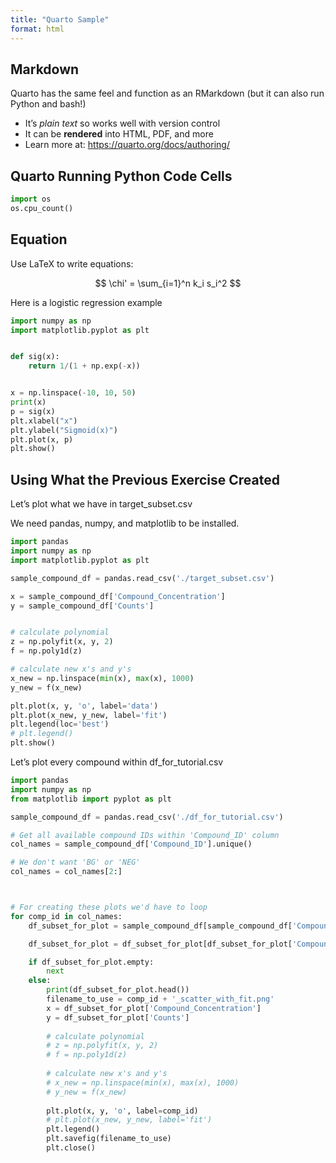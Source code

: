 ```yaml
---
title: "Quarto Sample"
format: html
---
```


## Markdown

Quarto has the same feel and function as an RMarkdown (but it can also run Python and bash!)

- It's _plain text_ so works well with version control
- It can be **rendered** into HTML, PDF, and more
- Learn more at: <https://quarto.org/docs/authoring/>

## Quarto Running Python Code Cells 

```python
import os
os.cpu_count()
```

## Equation

Use LaTeX to write equations:

$$
\chi' = \sum_{i=1}^n k_i s_i^2
$$


Here is a logistic regression example

```python

import numpy as np
import matplotlib.pyplot as plt


def sig(x):
    return 1/(1 + np.exp(-x))


x = np.linspace(-10, 10, 50)   
print(x)
p = sig(x)
plt.xlabel("x") 
plt.ylabel("Sigmoid(x)")  
plt.plot(x, p) 
plt.show()

```


## Using What the Previous Exercise Created 

Let's plot what we have in target_subset.csv

We need pandas, numpy, and matplotlib to be installed.

```python

import pandas
import numpy as np
import matplotlib.pyplot as plt

sample_compound_df = pandas.read_csv('./target_subset.csv')

x = sample_compound_df['Compound_Concentration']
y = sample_compound_df['Counts']


# calculate polynomial
z = np.polyfit(x, y, 2)
f = np.poly1d(z)

# calculate new x's and y's
x_new = np.linspace(min(x), max(x), 1000)
y_new = f(x_new)

plt.plot(x, y, 'o', label='data')
plt.plot(x_new, y_new, label='fit')
plt.legend(loc='best')
# plt.legend()
plt.show()


```


Let's plot every compound within df_for_tutorial.csv

```python

import pandas
import numpy as np
from matplotlib import pyplot as plt

sample_compound_df = pandas.read_csv('./df_for_tutorial.csv')

# Get all available compound IDs within 'Compound_ID' column
col_names = sample_compound_df['Compound_ID'].unique()

# We don't want 'BG' or 'NEG'
col_names = col_names[2:]



# For creating these plots we'd have to loop 
for comp_id in col_names:
    df_subset_for_plot = sample_compound_df[sample_compound_df['Compound_ID'] == comp_id]

    df_subset_for_plot = df_subset_for_plot[df_subset_for_plot['Compound_Concentration'].notna()]

    if df_subset_for_plot.empty:
        next
    else:
        print(df_subset_for_plot.head())
        filename_to_use = comp_id + '_scatter_with_fit.png'
        x = df_subset_for_plot['Compound_Concentration']
        y = df_subset_for_plot['Counts']
        
        # calculate polynomial
        # z = np.polyfit(x, y, 2)
        # f = np.poly1d(z)
    
        # calculate new x's and y's
        # x_new = np.linspace(min(x), max(x), 1000)
        # y_new = f(x_new)
        
        plt.plot(x, y, 'o', label=comp_id)
        # plt.plot(x_new, y_new, label='fit')
        plt.legend()
        plt.savefig(filename_to_use)
        plt.close()

```

